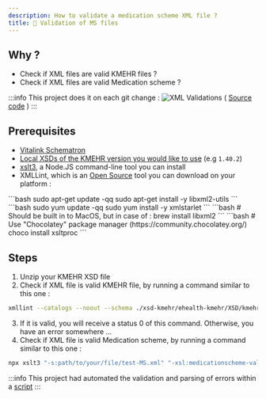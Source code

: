 ```yaml
---
description: How to validate a medication scheme XML file ?
title: 👮 Validation of MS files
---
```


## Why ?

- Check if XML files are valid KMEHR files ?
- Check if XML files are valid Medication scheme ?

:::info
    This project does it on each git change : ![XML Validations](https://github.com/smals-jy/KMEHR-tests/actions/workflows/XML_validations.yml/badge.svg)
    ( [Source code](https://github.com/smals-jy/KMEHR-tests/blob/main/.github/workflows/XML_validations.yml) )
:::

## Prerequisites

- [Vitalink Schematron](https://github.com/smals-jy/KMEHR-tests/blob/main/medicationscheme-validation-v2.xslt)
- [Local XSDs of the KMEHR version you would like to use](https://www.ehealth.fgov.be/standards/kmehr/en/page/xschema) (e.g `1.40.2`)
- [xslt3](https://www.npmjs.com/package/xslt3), a Node.JS command-line tool you can install
- XMLLint, which is an [Open Source](https://gitlab.gnome.org/GNOME/libxml2) tool you can download on your platform :

<Tabs>
    <TabItem value="Debian" label="Debian based Linux" default>
        ```bash
        sudo apt-get update -qq
        sudo apt-get install -y libxml2-utils
        ```
    </TabItem>
    <TabItem value="RHEL" label="RHEL based Linux (such as CentOS)">
        ```bash
        sudo yum update -qq
        sudo yum install -y xmlstarlet
        ```
    </TabItem>
    <TabItem value="OSX" label="MacOS">
        ```bash
        # Should be built in to MacOS, but in case of : 
        brew install libxml2
        ```
    </TabItem>
    <TabItem value="Windows" label="Windows">
        ```bash
        # Use "Chocolatey" package manager (https://community.chocolatey.org/)
        choco install xsltproc
        ```
    </TabItem>
</Tabs>

## Steps

1. Unzip your KMEHR XSD file
2. Check if XML file is valid KMEHR file, by running a command similar to this one :

```bash
xmllint --catalogs --noout --schema ./xsd-kmehr/ehealth-kmehr/XSD/kmehr_elements-1_40.xsd ./path/to/your/file/test-MS.xml
```

3. If it is valid, you will receive a status 0 of this command. Otherwise, you have an error somewhere ...
4. Check if XML file is valid Medication scheme, by running a command similar to this one :

```bash
npx xslt3 "-s:path/to/your/file/test-MS.xml" "-xsl:medicationscheme-validation-v2.xslt"
```

:::info
    This project had automated the validation and parsing of errors within a [script](https://github.com/smals-jy/KMEHR-tests/blob/main/compliantToMSRules.sh)
:::
